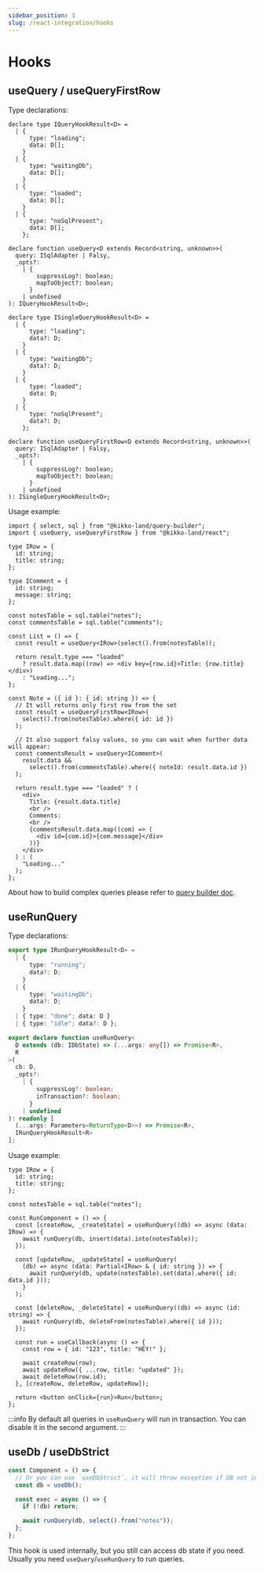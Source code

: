 ```yaml
---
sidebar_position: 3
slug: /react-integration/hooks
---
```


# Hooks

## useQuery / useQueryFirstRow

Type declarations:

```tsx
declare type IQueryHookResult<D> =
  | {
      type: "loading";
      data: D[];
    }
  | {
      type: "waitingDb";
      data: D[];
    }
  | {
      type: "loaded";
      data: D[];
    }
  | {
      type: "noSqlPresent";
      data: D[];
    };

declare function useQuery<D extends Record<string, unknown>>(
  query: ISqlAdapter | Falsy,
  _opts?:
    | {
        suppressLog?: boolean;
        mapToObject?: boolean;
      }
    | undefined
): IQueryHookResult<D>;

declare type ISingleQueryHookResult<D> =
  | {
      type: "loading";
      data?: D;
    }
  | {
      type: "waitingDb";
      data?: D;
    }
  | {
      type: "loaded";
      data: D;
    }
  | {
      type: "noSqlPresent";
      data?: D;
    };

declare function useQueryFirstRow<D extends Record<string, unknown>>(
  query: ISqlAdapter | Falsy,
  _opts?:
    | {
        suppressLog?: boolean;
        mapToObject?: boolean;
      }
    | undefined
): ISingleQueryHookResult<D>;
```

Usage example:

```tsx
import { select, sql } from "@kikko-land/query-builder";
import { useQuery, useQueryFirstRow } from "@kikko-land/react";

type IRow = {
  id: string;
  title: string;
};

type IComment = {
  id: string;
  message: string;
};

const notesTable = sql.table("notes");
const commentsTable = sql.table("comments");

const List = () => {
  const result = useQuery<IRow>(select().from(notesTable));

  return result.type === "loaded"
    ? result.data.map((row) => <div key={row.id}>Title: {row.title}</div>)
    : "Loading...";
};

const Note = ({ id }: { id: string }) => {
  // It will returns only first row from the set
  const result = useQueryFirstRow<IRow>(
    select().from(notesTable).where({ id: id })
  );

  // It also support falsy values, so you can wait when further data will appear:
  const commentsResult = useQuery<IComment>(
    result.data &&
      select().from(commentsTable).where({ noteId: result.data.id })
  );

  return result.type === "loaded" ? (
    <div>
      Title: {result.data.title}
      <br />
      Comments:
      <br />
      {commentsResult.data.map((com) => (
        <div id={com.id}>{com.message}</div>
      ))}
    </div>
  ) : (
    "Loading..."
  );
};
```

About how to build complex queries please refer to [query builder doc](/building-sql/query-builder).

## useRunQuery

Type declarations:

```typescript
export type IRunQueryHookResult<D> =
  | {
      type: "running";
      data?: D;
    }
  | {
      type: "waitingDb";
      data?: D;
    }
  | { type: "done"; data: D }
  | { type: "idle"; data?: D };

export declare function useRunQuery<
  D extends (db: IDbState) => (...args: any[]) => Promise<R>,
  R
>(
  cb: D,
  _opts?:
    | {
        suppressLog?: boolean;
        inTransaction?: boolean;
      }
    | undefined
): readonly [
  (...args: Parameters<ReturnType<D>>) => Promise<R>,
  IRunQueryHookResult<R>
];
```

Usage example:

```tsx
type IRow = {
  id: string;
  title: string;
};

const notesTable = sql.table("notes");

const RunComponent = () => {
  const [createRow, _createState] = useRunQuery((db) => async (data: IRow) => {
    await runQuery(db, insert(data).into(notesTable));
  });

  const [updateRow, _updateState] = useRunQuery(
    (db) => async (data: Partial<IRow> & { id: string }) => {
      await runQuery(db, update(notesTable).set(data).where({ id: data.id }));
    }
  );

  const [deleteRow, _deleteState] = useRunQuery((db) => async (id: string) => {
    await runQuery(db, deleteFrom(notesTable).where({ id }));
  });

  const run = useCallback(async () => {
    const row = { id: "123", title: "HEY!" };

    await createRow(row);
    await updateRow({ ...row, title: "updated" });
    await deleteRow(row.id);
  }, [createRow, deleteRow, updateRow]);

  return <button onClick={run}>Run</button>;
};
```

:::info
By default all queries in `useRunQuery` will run in transaction. You can disable it in the second argument.
:::

## useDb / useDbStrict

```typescript
const Component = () => {
  // Or you can use `useDbStrict`, it will throw exception if DB not initialized
  const db = useDb();

  const exec = async () => {
    if (!db) return;

    await runQuery(db, select().from("notes"));
  };
};
```

This hook is used internally, but you still can access db state
if you need. Usually you need `useQuery`/`useRunQuery` to run queries.
